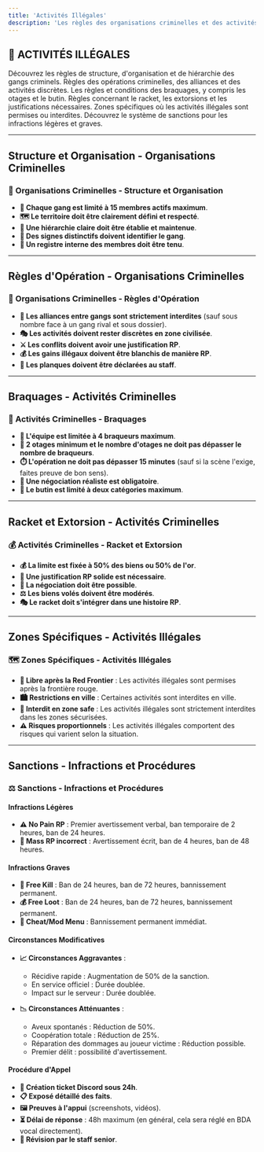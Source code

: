 ```yaml
---
title: 'Activités Illégales'
description: 'Les règles des organisations criminelles et des activités illégales sur Red Frontier'
---
```


## 🔴 ACTIVITÉS ILLÉGALES

<CardGroup cols={2}>
  <Card title="Organisations Criminelles - Structure et Organisation" icon="user-group" href="#structure-et-organisation">
    Découvrez les règles de structure, d'organisation et de hiérarchie des gangs criminels.
  </Card>

  <Card title="Organisations Criminelles - Règles d'Opération" icon="cogs" href="#regles-operation">
    Règles des opérations criminelles, des alliances et des activités discrètes.
  </Card>

  <Card title="Activités Criminelles - Braquages" icon="hand-holding-usd" href="#braquages">
    Les règles et conditions des braquages, y compris les otages et le butin.
  </Card>

  <Card title="Activités Criminelles - Racket et Extorsion" icon="money-bill-wave" href="#racket-et-extorsion">
    Règles concernant le racket, les extorsions et les justifications nécessaires.
  </Card>

  <Card title="Zones Spécifiques - Activités Illégales" icon="map-marked-alt" href="#zones-specifiques">
    Zones spécifiques où les activités illégales sont permises ou interdites.
  </Card>

  <Card title="Sanctions - Infractions et Procédures" icon="gavel" href="#sanctions">
    Découvrez le système de sanctions pour les infractions légères et graves.
  </Card>
</CardGroup>

---

## **<a id="structure-et-organisation"></a>Structure et Organisation - Organisations Criminelles**

### 👥 Organisations Criminelles - Structure et Organisation

- **👥 Chaque gang est limité à 15 membres actifs maximum**.
- **🗺️ Le territoire doit être clairement défini et respecté**.
- **👑 Une hiérarchie claire doit être établie et maintenue**.
- **🎨 Des signes distinctifs doivent identifier le gang**.
- **📝 Un registre interne des membres doit être tenu**.

---

## **<a id="regles-operation"></a>Règles d'Opération - Organisations Criminelles**

### 🤝 Organisations Criminelles - Règles d'Opération

- **🤝 Les alliances entre gangs sont strictement interdites** (sauf sous nombre face à un gang rival et sous dossier).
- **🎭 Les activités doivent rester discrètes en zone civilisée**.
- **⚔️ Les conflits doivent avoir une justification RP**.
- **💰 Les gains illégaux doivent être blanchis de manière RP**.
- **🏦 Les planques doivent être déclarées au staff**.

---

## **<a id="braquages"></a>Braquages - Activités Criminelles**

### 🔫 Activités Criminelles - Braquages

- **👥 L'équipe est limitée à 4 braqueurs maximum**.
- **🧍 2 otages minimum et le nombre d'otages ne doit pas dépasser le nombre de braqueurs**.
- **⏱️ L'opération ne doit pas dépasser 15 minutes** (sauf si la scène l'exige, faites preuve de bon sens).
- **💬 Une négociation réaliste est obligatoire**.
- **🎯 Le butin est limité à deux catégories maximum**.

---

## **<a id="racket-et-extorsion"></a>Racket et Extorsion - Activités Criminelles**

### 💰 Activités Criminelles - Racket et Extorsion

- **💰 La limite est fixée à 50% des biens ou 50% de l'or**.
- **📝 Une justification RP solide est nécessaire**.
- **🤝 La négociation doit être possible**.
- **⚖️ Les biens volés doivent être modérés**.
- **🎭 Le racket doit s'intégrer dans une histoire RP**.

---

## **<a id="zones-specifiques"></a>Zones Spécifiques - Activités Illégales**

### 🗺️ Zones Spécifiques - Activités Illégales

- **🦹 Libre après la Red Frontier** : Les activités illégales sont permises après la frontière rouge.
- **🏙️ Restrictions en ville** : Certaines activités sont interdites en ville.
- **🚫 Interdit en zone safe** : Les activités illégales sont strictement interdites dans les zones sécurisées.
- **⚠️ Risques proportionnels** : Les activités illégales comportent des risques qui varient selon la situation.

---

## **<a id="sanctions"></a>Sanctions - Infractions et Procédures**

### ⚖️ Sanctions - Infractions et Procédures

#### **Infractions Légères**

- **⚠️ No Pain RP** : Premier avertissement verbal, ban temporaire de 2 heures, ban de 24 heures.
- **🚫 Mass RP incorrect** : Avertissement écrit, ban de 4 heures, ban de 48 heures.

#### **Infractions Graves**

- **🔫 Free Kill** : Ban de 24 heures, ban de 72 heures, bannissement permanent.
- **💰 Free Loot** : Ban de 24 heures, ban de 72 heures, bannissement permanent.
- **🚫 Cheat/Mod Menu** : Bannissement permanent immédiat.

#### **Circonstances Modificatives**

- **📈 Circonstances Aggravantes** :
  - Récidive rapide : Augmentation de 50% de la sanction.
  - En service officiel : Durée doublée.
  - Impact sur le serveur : Durée doublée.

- **📉 Circonstances Atténuantes** :
  - Aveux spontanés : Réduction de 50%.
  - Coopération totale : Réduction de 25%.
  - Réparation des dommages au joueur victime : Réduction possible.
  - Premier délit : possibilité d'avertissement.

#### **Procédure d'Appel**

- **🎫 Création ticket Discord sous 24h**.
- **📋 Exposé détaillé des faits**.
- **🖼️ Preuves à l'appui** (screenshots, vidéos).
- **⏳ Délai de réponse** : 48h maximum (en général, cela sera réglé en BDA vocal directement).
- **👥 Révision par le staff senior**.

